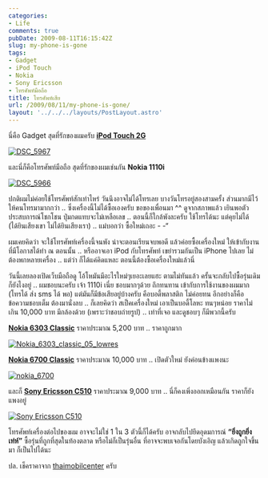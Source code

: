 ```yaml
---
categories:
- Life
comments: true
pubDate: 2009-08-11T16:15:42Z
slug: my-phone-is-gone
tags:
- Gadget
- iPod Touch
- Nokia
- Sony Ericsson
- โทรศัพท์มือถือ
title: โทรศัพท์เสีย
url: /2009/08/11/my-phone-is-gone/
layout: '../../../layouts/PostLayout.astro'
---
```


นี่คือ Gadget สุดที่รักของผมครับ [**iPod Touch 2G**](https://armno.in.th/20090202/ipod-touch-2g-8gb)



[![DSC_5967](https://armno.in.th/wp-content/uploads/e4b3f720ce22_D763/DSC_5967_thumb.jpg)](https://armno.in.th/wp-content/uploads/e4b3f720ce22_D763/DSC_5967.jpg)



และนี่ก็คือโทรศัพท์มือถือ สุดที่รักของผมเช่นกัน **Nokia 1110i**



[![DSC_5966](https://armno.in.th/wp-content/uploads/e4b3f720ce22_D763/DSC_5966_thumb.jpg)](https://armno.in.th/wp-content/uploads/e4b3f720ce22_D763/DSC_5966.jpg)



ปกติผมไม่ค่อยใช้โทรศัพท์สักเท่าไหร่ วันนึงอาจไม่ได้โทรเลย บางวันโทรอยู่สองสามครั้ง ส่วนมากมีไว้ให้คนโทรมามากกว่า .. ซึ่งเครื่องนี้ไม่ได้ซื้อเองครับ ขอของเพื่อนมา ^^ ดูจากสภาพแล้ว เยินพอตัว ประสบการณ์โชกโชน ปุ่มกดแทบจะไม่เหลือเลข .. ตอนนี้ก็ใกล้พังละครับ ใช้โทรได้นะ แต่คุยไม่ได้ (ได้ยินเสียงเขา ไม่ได้ยินเสียงเรา) .. แม่บอกว่า ซื้อใหม่เถอะ - -“



ผมเคยคิดว่า จะใช้โทรศัพท์เครื่องนี้จนพัง น่าจะตอนเรียนจบพอดี แล้วค่อยซื้อเครื่องใหม่ ให้เข้ากับงานที่มีโอกาสได้ทำ ณ ตอนนั้น .. หรืออาจเอา iPod กับโทรศัพท์ เขย่ารวมกันเป็น iPhone ไปเลย ไม่ต้องพกหลายเครื่อง .. แต่ว่า ก็ได้แค่คิดแหละ ตอนนี้ต้องซื้อเครื่องใหม่แล้วนี่



วันนี้เลยลองเปิดเว็บมือถือดู โอ้โหมันมีอะไรใหม่ๆเยอะเลยแฮะ ตามไม่ทันแล้ว ครั้นจะกลับไปซื้อรุ่นเดิม ก็ยังไงอยู่ .. ผมชอบนะครับ เจ้า 1110i เนี่ย ชอบมากๆด้วย ถึกทนทาน เข้ากับการใช้งานของผมมาก (โทรได้ ส่ง sms ได้ พอ) แต่มันก็มีข้อเสียอยู่บ้างครับ คือบอดี้พลาสติก ไม่ค่อยทน อีกอย่างก็คือ ข้อความชอบเต็ม ต้องมานั่งลบ .. ก็เลยคิดว่า สเป็คเครื่องใหม่ เอาเป็นบอดี้โลหะ ทนๆหน่อย ราคาไม่เกิน 10,000 บาท มีกล้องด้วย (เพราะว่าชอบถ่ายรูป) .. เท่าที่เจอ และดูชอบๆ ก็มีพวกนี้ครับ



[**Nokia 6303 Classic**](http://www.siamphone.com/review/2009/nokia/6303_classic/page.htm) ราคาประมาณ 5,200 บาท .. ราคาถูกมาก



[![Nokia_6303_classic_05_lowres](https://armno.in.th/wp-content/uploads/e4b3f720ce22_D763/Nokia_6303_classic_05_lowres_thumb.jpg)](https://armno.in.th/wp-content/uploads/e4b3f720ce22_D763/Nokia_6303_classic_05_lowres.jpg)



[**Nokia 6700 Classic**](http://www.siamphone.com/review/2009/nokia/6700_classic/page.htm) ราคาประมาณ 10,000 บาท .. เปิดตัวใหม่ ยังค่อนข้างแพงนะ



[![nokia_6700](https://armno.in.th/wp-content/uploads/e4b3f720ce22_D763/nokia_6700_thumb.jpg)](https://armno.in.th/wp-content/uploads/e4b3f720ce22_D763/nokia_6700.jpg)



และก็ [**Sony Ericsson C510**](http://www.siamphone.com/review/2009/sonyericsson/c510/page.htm) ราคาประมาณ 9,000 บาท .. นี่ก็คงเพิ่งออกเหมือนกัน ราคาก็ยังแพงอยู่



[![Sony Ericsson C510](https://armno.in.th/wp-content/uploads/e4b3f720ce22_D763/SonyEricssonC510_thumb.jpg)](https://armno.in.th/wp-content/uploads/e4b3f720ce22_D763/SonyEricssonC510.jpg)



โทรศัพท์เครื่องต่อไปของผม อาจจะไม่ใช่ 1 ใน 3 ตัวนี้ก็ได้ครับ อาจกลับไปยึดอุดมการณ์ **“ยิ่งถูกยิ่งเท่ห์”** ซื้อรุ่นที่ถูกที่สุดในท้องตลาด หรือไม่ก็เป็นรุ่นอื่น ที่อาจจะพบเจอกันโดยบังเอิญ แล้วเกิดถูกใจขึ้นมา ก็เป็นไปได้นะ



ปล. เช็คราคาจาก [thaimobilcenter](http://www.thaimobilecenter.com/price/) ครับ
